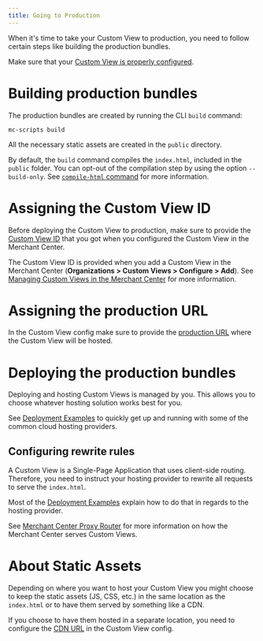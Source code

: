 ```yaml
---
title: Going to Production
---
```


When it's time to take your Custom View to production, you need to follow certain steps like building the production bundles.

<Info>

Make sure that your [Custom View is properly configured](/api-reference/application-config).

</Info>

# Building production bundles

The production bundles are created by running the CLI `build` command:

```console
mc-scripts build
```

All the necessary static assets are created in the `public` directory.

<Info>

By default, the `build` command compiles the `index.html`, included in the `public` folder. You can opt-out of the compilation step by using the option `--build-only`. See [`compile-html` command](/api-reference/cli#compile-html) for more information.

</Info>

# Assigning the Custom View ID

Before deploying the Custom View to production, make sure to provide the [Custom View ID](/api-reference/application-config#envproductionapplicationid) that you got when you configured the Custom View in the Merchant Center.

The Custom View ID is provided when you add a Custom View in the Merchant Center (**Organizations > Custom Views > Configure > Add**). See [Managing Custom Views in the Merchant Center](https://docs.commercetools.com/merchant-center/managing-custom-applications) for more information.

# Assigning the production URL

In the Custom View config make sure to provide the [production URL](/api-reference/application-config#envproductionurl) where the Custom View will be hosted.

# Deploying the production bundles

Deploying and hosting Custom Views is managed by you. This allows you to choose whatever hosting solution works best for you.

See [Deployment Examples](/deployment-examples) to quickly get up and running with some of the common cloud hosting providers.

## Configuring rewrite rules

A Custom View is a Single-Page Application that uses client-side routing. Therefore, you need to instruct your hosting provider to rewrite all requests to serve the `index.html`.

Most of the [Deployment Examples](/deployment-examples) explain how to do that in regards to the hosting provider.

See [Merchant Center Proxy Router](/concepts/merchant-center-proxy-router) for more information on how the Merchant Center serves Custom Views.

# About Static Assets

Depending on where you want to host your Custom View you might choose to keep the static assets (JS, CSS, etc.) in the same location as the `index.html` or to have them served by something like a CDN.

If you choose to have them hosted in a separate location, you need to configure the [CDN URL](/api-reference/application-config#envproductioncdnurl) in the Custom View config.
